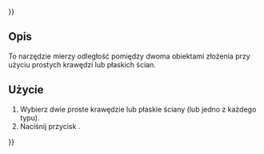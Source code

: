 {{UnfinishedDocu{{#translation:}}}}
<languages/>

{{Docnav/pl
|[[Assembly3_MeasurePointPlane/pl|Pomiar punkt do płaszczyzny]]
|
|[[Assembly3_Workbench/pl|środowisko pracy Assembly3]]
|IconL=Assembly_MeasurePointPlaneDistance.svg
|
|IconC=Assembly3_workbench_icon.svg
}}

{{GuiCommand/pl
|Name=Assembly3 MeasureAngle
|Name/pl=Assembly3: Pomiar kąta
|Icon=Assembly_MeasureAngle.svg
|Workbenches=[[Assembly3_Workbench/pl|Assembly3]]
}}

<span id="Description"></span>
==Opis==

To narzędzie mierzy odległość pomiędzy dwoma obiektami złożenia przy użyciu prostych krawędzi lub płaskich ścian.

<span id="Usage"></span>
==Użycie== 

# Wybierz dwie proste krawędzie lub płaskie ściany (lub jedno z każdego typu).
# Naciśnij przycisk {{Button|[[Image:Assembly_MeasureAngle.svg|16px]] [[Assembly3_MeasureAngle/pl|Pomiar kąta]]}}.


{{Docnav/pl
|[[Assembly3_MeasurePointPlane/pl|Pomiar punkt do płaszczyzny]]
|
|[[Assembly3_Workbench/pl|środowisko pracy Assembly3]]
|IconL=Assembly_MeasurePointPlaneDistance.svg
|
|IconC=Assembly3_workbench_icon.svg
}}

{{Userdocnavi{{#translation:}}}}
